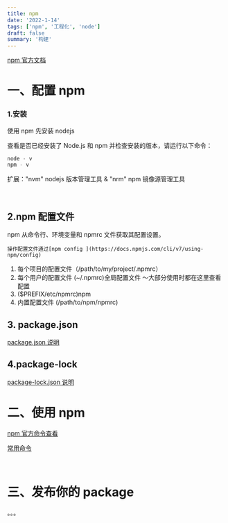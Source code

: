 ```yaml
---
title: npm
date: '2022-1-14'
tags: ['npm', '工程化', 'node']
draft: false
summary: '构建'
---
```


<TOCInline toc={props.toc} exclude="Overview" asDisclosure />

[npm 官方文档](https://docs.npmjs.com/cli/v8 'npm官方文档')

# 一、配置 npm

### 1.安装

使用 npm 先安装 nodejs

查看是否已经安装了 Node.js 和 npm 并检查安装的版本，请运行以下命令：

```javascript
node - v
npm - v
```

扩展："nvm" nodejs 版本管理工具 & "nrm" npm 镜像源管理工具

<br />

## 2.npm 配置文件

npm 从命令行、环境变量和 npmrc 文件获取其配置设置。

    操作配置文件通过[npm config ](https://docs.npmjs.com/cli/v7/using-npm/config)

1. 每个项目的配置文件（/path/to/my/project/.npmrc）
2. 每个用户的配置文件 (~/.npmrc)全局配置文件 ～大部分使用时都在这里查看配置
3. ($PREFIX/etc/npmrc)npm
4. 内置配置文件 (/path/to/npm/npmrc)

## 3. package.json

[package.json 说明](https://docs.npmjs.com/cli/v7/configuring-npm/package-json)

## 4.package-lock

[package-lock.json 说明](https://docs.npmjs.com/cli/v7/configuring-npm/package-lock-json)

# 二、使用 npm

[npm 官方命令查看](https://docs.npmjs.com/cli/v7/commands)

[常用命令](https://zhuanlan.zhihu.com/p/122224879)

<br />

# 三、发布你的 package

。。。

